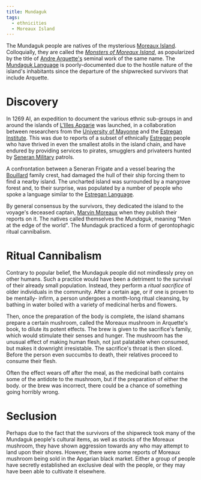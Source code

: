 ```yaml
---
title: Mundaguk
tags:
  - ethnicities
  - Moreaux Island
---
```


The Mundaguk people are natives of the mysterious
[Moreaux Island](/locations/moreaux-island/). Colloquially, they are called
the [*Monsters of Moreaux Island*](/misc/monsters-of-moreaux-island/), as
popularized by the title of [Andre Arquette's](/characters/andre-arquette/)
seminal work of the same name. The
[Mundaguk Language](/languages/mundaguk/) is poorly-documented due to the
hostile nature of the island's inhabitants since the departure of the
shipwrecked survivors that include Arquette.

# Discovery

In 1269 AI, an expedition to document the various ethnic sub-groups in and
around the islands of [L'Illes Apgarie](/locations/l-illes-apgarie/) was
launched, in a collaboration between researchers from the
[University of Mayonne](/organizations/university-of-mayonne/) and the
[Estregan Institute](/organizations/estregan-institute/). This was due to
reports of a subset of ethnically [Estregan](/ethnicities/estregan/) people who have
thrived in even the smallest atolls in the island chain, and have endured by
providing services to pirates, smugglers and privateers hunted by
[Seneran Military](/organizations/seneran-military#navy) patrols.

A confrontation between a Seneran Frigate and a vessel bearing the
[Bouillard](/organizations/bouillard/) family crest, had damaged the hull
of their ship forcing them to find a nearby island. The uncharted island was
surrounded by a mangrove forest and, to their surprise, was populated by a
number of people who spoke a language similar to the
[Estregan Language](/languages/estregan/).

By general consensus by the survivors, they dedicated the island to the voyage's
deceased captain, [Marvin Moreaux](/characters/marvin-moreaux/) when they
publish their reports on it. The natives called themselves the *Mundaguk*,
meaning "Men at the edge of the world". The Mundaguk practiced a form of
gerontophagic ritual cannibalism.

# Ritual Cannibalism

Contrary to popular belief, the Mundaguk people did not mindlessly prey on other
humans. Such a practice would have been a detriment to the survival of their
already small population. Instead, they perform a *ritual sacrifice* of older
individuals in the community. After a certain age, or if one is proven to be
mentally- infirm, a person undergoes a month-long ritual cleansing, by bathing
in water boiled with a variety of medicinal herbs and flowers.

Then, once the preparation of the body is complete, the island shamans prepare a
certain mushroom, called the Moreaux mushroom in Arquette's book, to dilute its
potent etfects. The brew is given to the sacrifice's family, which would
stimulate their senses and hunger. The mushroom has the unusual effect of making
human flesh, not just palatable when consumed, but makes it downright
irresistable. The sacrifice's throat is then sliced. Before the person even
succumbs to death, their relatives proceed to consume their flesh.

Often the effect wears off after the meal, as the medicinal bath contains some
of the antidote to the mushroom, but if the preparation of either the body. or
the brew was incorrect, there could be a chance of something going horribly
wrong.

# Seclusion

Perhaps due to the fact that the survivors of the shipwreck took many of the
Mundaguk people's cultural items, as well as stocks of the Moreaux mushroom,
they have shown aggression towards any who may attempt to land upon their
shores. However, there were some reports of Moreaux mushroom being sold in the
Apgarian black market. Either a group of people have secretly established an
exclusive deal with the people, or they may have been able to cultivate it
elsewhere.
